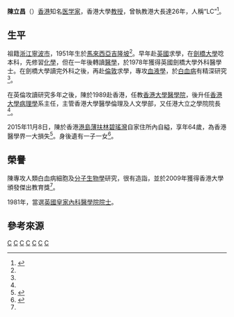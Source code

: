 {{pov|time=2017-04-07T17:17:30+00:00}}
'''陳立昌'''（{{bd|1951年||2015年}}）[[香港|香港]]知名[[医学家|医学家]]，香港大學[[教授|教授]]，曾執教港大長達26年，人稱“LC”<ref name="ming po chan">{{cite web|url=http://news.mingpao.com/pns/dailynews/web_tc/article/20161128/s00005/1480269261487 |title=大醫精誠：仁醫仁心——記陳立昌教授 |publisher=明報新聞版 |date=2016年11月27日 星期日}}</ref>。

==生平==

祖籍[[浙江|浙江]][[寧波市|寧波市]]，1951年生於[[馬來西亞|馬來西亞]][[吉隆坡|吉隆坡]]<ref name="ming po chan"/>。早年赴[[英國|英國]]求學，在[[劍橋大學|劍橋大學]]唸本科，先修習[[化學|化學]]，但在一年後轉讀[[醫學|醫學]]，於1978年獲得英國劍橋大學外科醫學士。在劍橋大學讀完外科之後，再赴[[倫敦|倫敦]]求學，專攻[[血液學|血液學]]，於[[白血病|白血病]]有精深研究<ref name="ming po chan"/>。

在英倫攻讀研究多年之後，陳於1989赴香港，任教[[香港大學醫學院|香港大學醫學院]]，後升任[[香港大學|香港大學]][[病理學|病理學]]系主任，主管香港大學醫學倫理及人文學部，又任港大立之學院院長<ref name="ming po chan"/>。

2015年11月8日，陳於香港[[港島|港島]][[薄扶林|薄扶林]][[碧瑤灣|碧瑤灣]]自家住所內自縊，享年64歲，為香港醫學界一大損失<ref>{{cite web|url=http://orientaldaily.on.cc/cnt/news/20151112/00176_072.html |title=傳陳立昌生前患情緒病 |publisher=昔日東方 |date=2015年11月12日 (四)}}</ref>。身後遺有一子一女<ref name="HK Apple chan">{{cite web|url=http://hk.apple.nextmedia.com/news/art/20151112/19369569 |title=港大醫學院教授吊頸亡 |publisher=香港蘋果日報要聞港聞 |date=2015年11月12日}}</ref>。

==榮譽==
陳專攻人類白血病細胞及[[分子生物學|分子生物學]]研究，很有造詣，並於2009年獲得香港大學頒發傑出教育獎<ref name="HK Apple chan"/>。

1981年，當選[[倫敦皇家內科醫學院|英國皇家內科醫學院]][[院士|院士]]。

==參考來源==
{{reflist|2}}

[[Category:寧波人|C]]
[[Category:劍橋大學校友|C]]
[[Category:寧波裔英國人|C]]
[[Category:倫敦大學校友|C]]
[[Category:香港寧波人|C]]
[[Category:香港醫學家|C]]
[[Category:香港大學教授|C]]